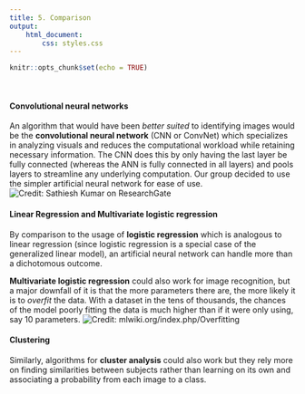 ```yaml
---
title: 5. Comparison
output: 
    html_document:
        css: styles.css
---
```


```r
knitr::opts_chunk$set(echo = TRUE)
```

<p>&nbsp;</p>

#### Convolutional neural networks
An algorithm that would have been *better suited* to identifying images would be
the **convolutional neural network** (CNN or ConvNet) which specializes in analyzing
visuals and reduces the computational workload while retaining necessary
information. The CNN does this by only having the last layer be fully connected
(whereas the ANN is fully connected in all layers) and pools layers to
streamline any underlying computation.
Our group decided to use the simpler artificial neural network for ease of use.
![Credit: Sathiesh Kumar on ResearchGate](./ANNvsCNN.png)

#### Linear Regression and Multivariate logistic regression
By comparison to the usage of **logistic regression** which is analogous
to linear regression (since logistic regression is a special case of the
generalized linear model), an artificial neural network can handle more than a
dichotomous outcome.

**Multivariate logistic regression** could also work for image recognition, but a
major downfall of it is that the more parameters there are, the more likely it
is to *overfit* the data.  With a dataset in the tens of thousands, the chances of
the model poorly fitting the data is much higher than if it were only using, say
10 parameters.
![Credit: mlwiki.org/index.php/Overfitting](./overfitting-logreg-ex.png)

#### Clustering
Similarly, algorithms for **cluster analysis** could also work but they rely more
on finding similarities between subjects rather than learning on its own and
associating a probability from each image to a class.
